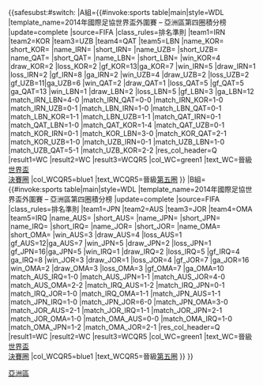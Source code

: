 {{<includeonly>safesubst:</includeonly>#switch:{{{1|}}}
|A組={{#invoke:sports table|main|style=WDL
|template_name=2014年國際足協世界盃外圍賽 – 亞洲區第四圈積分榜
|update=complete
|source=FIFA
|class_rules=排名準則
|team1=IRN |team2=KOR |team3=UZB |team4=QAT |team5=LBN
|name_KOR={{fb|KOR}} |short_KOR={{flagdeco|KOR}}
|name_IRN={{fb|IRN}} |short_IRN={{flagdeco|IRN}}
|name_UZB={{fb|UZB}} |short_UZB={{flagdeco|UZB}}
|name_QAT={{fb|QAT}} |short_QAT={{flagdeco|QAT}}
|name_LBN={{fb|LBN}} |short_LBN={{flagdeco|LBN}}
|win_KOR=4 |draw_KOR=2 |loss_KOR=2 |gf_KOR=13|ga_KOR=7
|win_IRN=5 |draw_IRN=1 |loss_IRN=2 |gf_IRN=8 |ga_IRN=2
|win_UZB=4 |draw_UZB=2 |loss_UZB=2 |gf_UZB=11|ga_UZB=6
|win_QAT=2 |draw_QAT=1 |loss_QAT=5 |gf_QAT=5 |ga_QAT=13
|win_LBN=1 |draw_LBN=2 |loss_LBN=5 |gf_LBN=3 |ga_LBN=12
|match_IRN_LBN=4-0
|match_IRN_QAT=0-0
|match_IRN_KOR=1-0
|match_IRN_UZB=0-1
|match_LBN_IRN=1-0
|match_LBN_QAT=0-1
|match_LBN_KOR=1-1
|match_LBN_UZB=1-1
|match_QAT_IRN=0-1
|match_QAT_LBN=1-0
|match_QAT_KOR=1-4
|match_QAT_UZB=0-1
|match_KOR_IRN=0-1
|match_KOR_LBN=3-0
|match_KOR_QAT=2-1
|match_KOR_UZB=1-0
|match_UZB_IRN=0-1
|match_UZB_LBN=1-0
|match_UZB_QAT=5-1
|match_UZB_KOR=2-2
|res_col_header=Q
|result1=WC |result2=WC |result3=WCQR5
|col_WC=green1   |text_WC=晉級[[2014年國際足協世界盃|世界盃<br>決賽圈]]
|col_WCQR5=blue1 |text_WCQR5=晉級[[2014年國際足協世界盃外圍賽 – 亞洲區第五圈|第五圈]]
}}
|B組={{#invoke:sports table|main|style=WDL
|template_name=2014年國際足協世界盃外圍賽 – 亞洲區第四圈積分榜
|update=complete
|source=FIFA
|class_rules=排名準則
|team1=JPN |team2=AUS |team3=JOR |team4=OMA |team5=IRQ
|name_AUS={{fb|AUS}} |short_AUS={{flagdeco|AUS}}
|name_JPN={{fb|JPN}} |short_JPN={{flagdeco|JPN}}
|name_IRQ={{fb|IRQ}} |short_IRQ={{flagdeco|IRQ}}
|name_JOR={{fb|JOR}} |short_JOR={{flagdeco|JOR}}
|name_OMA={{fb|OMA}} |short_OMA={{flagdeco|OMA}}
|win_AUS=3 |draw_AUS=4 |loss_AUS=1 |gf_AUS=12|ga_AUS=7
|win_JPN=5 |draw_JPN=2 |loss_JPN=1 |gf_JPN=16|ga_JPN=5
|win_IRQ=1 |draw_IRQ=2 |loss_IRQ=5 |gf_IRQ=4 |ga_IRQ=8
|win_JOR=3 |draw_JOR=1 |loss_JOR=4 |gf_JOR=7 |ga_JOR=16
|win_OMA=2 |draw_OMA=3 |loss_OMA=3 |gf_OMA=7 |ga_OMA=10
|match_AUS_IRQ=1-0
|match_AUS_JPN=1-1
|match_AUS_JOR=4-0
|match_AUS_OMA=2-2
|match_IRQ_AUS=1-2
|match_IRQ_JPN=0-1
|match_IRQ_JOR=1-0
|match_IRQ_OMA=1-1
|match_JPN_AUS=1-1
|match_JPN_IRQ=1-0
|match_JPN_JOR=6-0
|match_JPN_OMA=3-0
|match_JOR_AUS=2-1
|match_JOR_IRQ=1-1
|match_JOR_JPN=2-1
|match_JOR_OMA=1-0
|match_OMA_AUS=0-0
|match_OMA_IRQ=1-0
|match_OMA_JPN=1-2
|match_OMA_JOR=2-1
|res_col_header=Q
|result1=WC |result2=WC |result3=WCQR5
|col_WC=green1   |text_WC=晉級[[2014年國際足協世界盃|世界盃<br>決賽圈]]
|col_WCQR5=blue1 |text_WCQR5=晉級[[2014年國際足協世界盃外圍賽 – 亞洲區第五圈|第五圈]]
}}
}}<noinclude>
{{Multiple sports table preview|A組|B組}}
[[Category:2014年世界盃外圍賽|亞洲區]]
</noinclude>